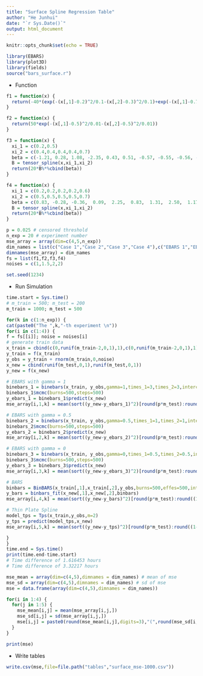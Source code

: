 ```yaml
---
title: "Surface Spline Regression Table"
author: "He Junhui"
date: "`r Sys.Date()`"
output: html_document
---
```


```r
knitr::opts_chunk$set(echo = TRUE)
```

```r
library(EBARS)
library(plot3D)
library(fields)
source("bars_surface.r")
```

+ Function

```r
f1 = function(x) {
  return(-40*(exp(-(x[,1]-0.2)^2/0.1-(x[,2]-0.3)^2/0.1)+exp(-(x[,1]-0.7)^2/0.1-(x[,2]-0.8)^2/0.1)))
}

f2 = function(x) {
  return(50*exp(-(x[,1]-0.5)^2/0.01-(x[,2]-0.5)^2/0.01))
}

f3 = function(x) {
  xi_1 = c(0.2,0.5)
  xi_2 = c(0.4,0.4,0.4,0.4,0.7)
  beta = c(-1.21, 0.28, 1.08, -2.35, 0.43, 0.51, -0.57, -0.55, -0.56, -0.89, -0.48, -1.00, -0.78,  0.06,  0.96, -0.11, -0.51, -0.91, -0.84,  2.42,  0.13, -0.49, -0.44,  0.46, -0.69, -1.45,  0.57, -1.02, -0.02, -0.94,  1.10, -0.48, -0.71, -0.50, -1.63, -1.17, -2.18, -1.34, -0.29, -0.47)
  B = tensor_spline(x,xi_1,xi_2)
  return(20*B%*%cbind(beta))
}

f4 = function(x) {
  xi_1 = c(0.2,0.2,0.2,0.2,0.6)
  xi_2 = c(0.5,0.5,0.5,0.5,0.7)
  beta = c(0.83, -0.28, -0.36,  0.09,  2.25,  0.83,  1.31,  2.50,  1.17, -0.43, -1.00, -1.11, -0.06,  1.17,  1.05,  0.06, -0.74,  0.93,  1.67,  0.56, -0.75,  1.26, 0.04,  0.19,  0.46, -0.43,  0.02,  0.70,  0.97, -0.62, -0.86,  0.07, -1.05, -2.75, -1.13, -0.86,  1.56,  1.02,  1.04, -1.12, -1.07,  0.97,  0.17, -0.90,  0.16, -0.50, -0.97, -0.11, 1.09, -1.21, -1.77, -0.49,  0.32,  1.46,  1.54, -0.34, -1.08, -1.49, -0.25, -0.12, -0.65,  0.31,  0.12, -0.84)
  B = tensor_spline(x,xi_1,xi_2)
  return(20*B%*%cbind(beta))
}
```

```r
p = 0.025 # censored threshold
n_exp = 20 # experiment number
mse_array = array(dim=c(4,5,n_exp))
dim_names = list(c("Case 1","Case 2","Case 3","Case 4"),c("EBARS 1","EBARS 2","EBARS 3","BARS","TPS"))
dimnames(mse_array) = dim_names
fs = list(f1,f2,f3,f4)
noises = c(1,1.5,2,2)
```

```r
set.seed(1234)
```

+ Run Simulation

```r
time.start = Sys.time()
# m_train = 500; m_test = 200
m_train = 1000; m_test = 500

for(k in c(1:n_exp)) {
cat(paste0("The ",k,"-th experiment \n"))
for(i in c(1:4)) {
f = fs[[i]]; noise = noises[i]
# generate train data
x_train = cbind(c(0,runif(m_train-2,0,1),1),c(0,runif(m_train-2,0,1),1))
y_train = f(x_train)
y_obs = y_train + rnorm(m_train,0,noise)
x_new = cbind(runif(m_test,0,1),runif(m_test,0,1))
y_new = f(x_new)

# EBARS with gamma = 1
binebars_1 = binebars(x_train, y_obs,gamma=1,times_1=3,times_2=3,intercept_1=T,intercept_2=T)
binebars_1$mcmc(burns=500,steps=500)
y_ebars_1 = binebars_1$predict(x_new)
mse_array[i,1,k] = mean(sort((y_new-y_ebars_1)^2)[round(p*m_test):round((1-p)*m_test)])

# EBARS with gamma = 0.5
binebars_2 = binebars(x_train, y_obs,gamma=0.5,times_1=1,times_2=1,intercept_1=T,intercept_2=T)
binebars_2$mcmc(burns=500,steps=500)
y_ebars_2 = binebars_2$predict(x_new)
mse_array[i,2,k] = mean(sort((y_new-y_ebars_2)^2)[round(p*m_test):round((1-p)*m_test)])

# EBARS with gamma = 0
binebars_3 = binebars(x_train, y_obs,gamma=0,times_1=0.5,times_2=0.5,intercept_1=T,intercept_2=T)
binebars_3$mcmc(burns=500,steps=500)
y_ebars_3 = binebars_3$predict(x_new)
mse_array[i,3,k] = mean(sort((y_new-y_ebars_3)^2)[round(p*m_test):round((1-p)*m_test)])

# BARS
binbars = BinBARS(x_train[,1],x_train[,2],y_obs,burns=500,effes=500,intercepts=c(T,T))
y_bars = binbars_fit(x_new[,1],x_new[,2],binbars)
mse_array[i,4,k] = mean(sort((y_new-y_bars)^2)[round(p*m_test):round((1-p)*m_test)])

# Thin Plate Spline
model_tps = Tps(x_train,y_obs,m=2) 
y_tps = predict(model_tps,x_new)
mse_array[i,5,k] = mean(sort((y_new-y_tps)^2)[round(p*m_test):round((1-p)*m_test)])

}
}
time.end = Sys.time()
print(time.end-time.start)
# Time difference of 1.616453 hours
# Time difference of 3.32217 hours
```

```r
mse_mean = array(dim=c(4,5),dimnames = dim_names) # mean of mse
mse_sd = array(dim=c(4,5),dimnames = dim_names) # sd of mse
mse = data.frame(array(dim=c(4,5),dimnames = dim_names))

for(i in 1:4) {
  for(j in 1:5) {
    mse_mean[i,j] = mean(mse_array[i,j,])
    mse_sd[i,j] = sd(mse_array[i,j,])
    mse[i,j] = paste0(round(mse_mean[i,j],digits=3),"(",round(mse_sd[i,j],digits=3),")")
  }
}

print(mse)
```

+ Write tables
```r
write.csv(mse,file=file.path("tables","surface_mse-1000.csv"))
```
